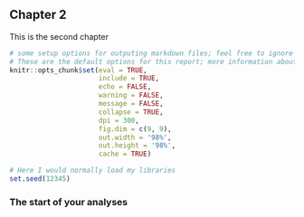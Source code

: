 ## Chapter 2
This is the second chapter

```r
# some setup options for outputing markdown files; feel free to ignore these
# These are the default options for this report; more information about options here: https://yihui.name/knitr/options/
knitr::opts_chunk$set(eval = TRUE,
                      include = TRUE,
                      echo = FALSE, 
                      warning = FALSE,
                      message = FALSE,
                      collapse = TRUE,
                      dpi = 300,
                      fig.dim = c(9, 9), 
                      out.width = '98%',
                      out.height = '98%',
                      cache = TRUE)
```
```r
# Here I would normally load my libraries
set.seed(12345)
```

### The start of your analyses
